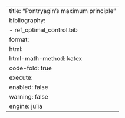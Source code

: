 ---
title: "Pontryagin's maximum principle"
bibliography: 
    - ref_optimal_control.bib
format:
    html:
        html-math-method: katex
        code-fold: true
execute:
    enabled: false
    warning: false
engine: julia
---